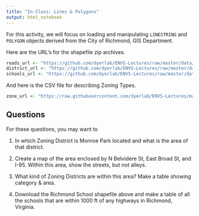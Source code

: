 ```yaml
---
title: "In-Class: Lines & Polygons"
output: html_notebook
---
```


For this activity, we will focus on loading and manipulating `LINESTRING` and `POLYGON` objects derived from the City of Richmond, GIS Department.

Here are the URL's for the shapefile zip archives.

```r
roads_url <- "https://github.com/dyerlab/ENVS-Lectures/raw/master/data/Centerlines-shp.zip"
district_url <- "https://github.com/dyerlab/ENVS-Lectures/raw/master/data/Zoning_Districts-shp.zip"
schools_url <- "https://github.com/dyerlab/ENVS-Lectures/raw/master/data/rps_schools.zip"
```

And here is the CSV file for describing Zoning Types.

```r
zone_url <- "https://raw.githubusercontent.com/dyerlab/ENVS-Lectures/master/data/DistrictCodes.csv"
```

## Questions

For these questions, you may want to 

1. In which Zoning District is Monroe Park located and what is the area of that district.

2. Create a map of the area enclosed by N Belvidere St, East Broad St, and I-95.  Within this area, show the streets, but not alleys.

3. What kind of Zoning Districts are within this area?  Make a table showing category & area.

4. Download the Richmond School shapefile above and make a table of all the schools that are within 1000 ft of any highways in Richmond, Virginia.

```r

```




